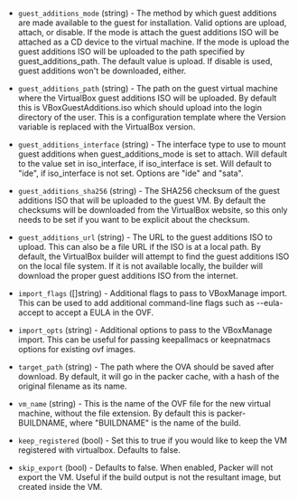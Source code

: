 <!-- Code generated from the comments of the Config struct in builder/virtualbox/ovf/config.go; DO NOT EDIT MANUALLY -->

- `guest_additions_mode` (string) - The method by which guest additions are
  made available to the guest for installation. Valid options are upload,
  attach, or disable. If the mode is attach the guest additions ISO will
  be attached as a CD device to the virtual machine. If the mode is upload
  the guest additions ISO will be uploaded to the path specified by
  guest_additions_path. The default value is upload. If disable is used,
  guest additions won't be downloaded, either.

- `guest_additions_path` (string) - The path on the guest virtual machine
  where the VirtualBox guest additions ISO will be uploaded. By default this
  is VBoxGuestAdditions.iso which should upload into the login directory of
  the user. This is a configuration
  template where the Version
  variable is replaced with the VirtualBox version.

- `guest_additions_interface` (string) - The interface type to use to mount
  guest additions when guest_additions_mode is set to attach. Will
  default to the value set in iso_interface, if iso_interface is set.
  Will default to "ide", if iso_interface is not set. Options are "ide" and
  "sata".

- `guest_additions_sha256` (string) - The SHA256 checksum of the guest
  additions ISO that will be uploaded to the guest VM. By default the
  checksums will be downloaded from the VirtualBox website, so this only needs
  to be set if you want to be explicit about the checksum.

- `guest_additions_url` (string) - The URL to the guest additions ISO
  to upload. This can also be a file URL if the ISO is at a local path. By
  default, the VirtualBox builder will attempt to find the guest additions ISO
  on the local file system. If it is not available locally, the builder will
  download the proper guest additions ISO from the internet.

- `import_flags` ([]string) - Additional flags to pass to
  VBoxManage import. This can be used to add additional command-line flags
  such as --eula-accept to accept a EULA in the OVF.

- `import_opts` (string) - Additional options to pass to the
  VBoxManage import. This can be useful for passing keepallmacs or
  keepnatmacs options for existing ovf images.

- `target_path` (string) - The path where the OVA should be saved
  after download. By default, it will go in the packer cache, with a hash of
  the original filename as its name.

- `vm_name` (string) - This is the name of the OVF file for the new virtual
  machine, without the file extension. By default this is packer-BUILDNAME,
  where "BUILDNAME" is the name of the build.

- `keep_registered` (bool) - Set this to true if you would like to keep
  the VM registered with virtualbox. Defaults to false.

- `skip_export` (bool) - Defaults to false. When enabled, Packer will
  not export the VM. Useful if the build output is not the resultant image,
  but created inside the VM.
